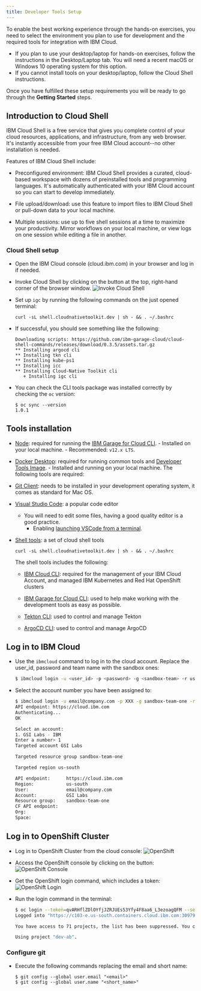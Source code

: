 ```yaml
---
title: Developer Tools Setup
---
```


To enable the best working experience through the hands-on exercises, you
need to select the environment you plan to use for development and the required tools for integration with IBM Cloud.

- If you plan to use your desktop/laptop for hands-on exercises, follow
 the instructions in the Desktop/Laptop tab. You will need a recent macOS or
  Windows 10 operating system for this option.
- If you cannot install tools on your desktop/laptop, follow the Cloud Shell
 instructions.

Once you have fulfilled these setup requirements you will be ready to
go through the **Getting Started** steps.

<Tabs>

<Tab label="Cloud Shell">

## Introduction to Cloud Shell

IBM Cloud Shell is a free service that gives you complete control of your cloud resources, applications, and 
infrastructure, from any web browser. It's instantly accessible from your free IBM Cloud account--no other installation 
is needed.

Features of IBM Cloud Shell include:

- Preconfigured environment: IBM Cloud Shell provides a curated, cloud-based workspace with dozens of preinstalled tools 
  and programming languages. It's automatically authenticated with your IBM Cloud account so you can start to develop 
  immediately.

- File upload/download: use this feature to import files to IBM Cloud Shell or pull-down data to your local machine.

- Multiple sessions: use up to five shell sessions at a time to maximize your productivity. Mirror workflows on your 
  local machine, or view logs on one session while editing a file in another.

### Cloud Shell setup
- Open the IBM Cloud console (cloud.ibm.com) in your browser and log in if needed.

- Invoke Cloud Shell by clicking on the button at the top, right-hand corner of the browser window.
    ![Invoke Cloud Shell](./images/invokecloudshell.png)

- Set up `igc` by running the following commands on the just opened terminal:
    ```shell
    curl -sL shell.cloudnativetoolkit.dev | sh - && . ~/.bashrc
    ```

- If successful, you should see something like the following:
    ```shell
    Downloading scripts: https://github.com/ibm-garage-cloud/cloud-shell-commands/releases/download/0.3.5/assets.tar.gz
    ** Installing argocd cli
    ** Installing tkn cli
    ** Installing kube-ps1
    ** Installing icc
    ** Installing Cloud-Native Toolkit cli
       + Installing igc cli
    ```

-  You can check the CLI tools package was installed correctly by checking the `oc` version:
    ```shell
    $ oc sync --version
    1.0.1
    ```

</Tab>

<Tab label="Desktop/Laptop">

## Tools installation

- [Node](https://nodejs.org/en/): required for running the [IBM Garage for Cloud CLI](https://ibm-garage-cloud.github.io/ibm-garage-developer-guide/getting-started/cli).
        - Installed on your local machine.
        - Recommended: `v12.x LTS`.

- [Docker Desktop](https://www.docker.com/products/docker-desktop): required for running common tools and [Developer Tools Image](https://ibm-garage-cloud.github.io/ibm-garage-developer-guide/guides/tools-image).
            - Installed and running on your local machine.
          The following tools are required:

- [Git Client](https://git-scm.com/): needs to be installed in your development operating system, it comes as standard for Mac OS.

- [Visual Studio Code](https://code.visualstudio.com/download): a popular code editor
    - You will need to edit some files, having a good quality editor is a good practice.
        - Enabling [launching VSCode from a terminal](https://code.visualstudio.com/docs/setup/mac#_launching-from-the-command-line).

- [Shell tools](https://github.com/ibm-garage-cloud/cloud-shell-commands): a set of cloud shell tools
  
    ```shell
    curl -sL shell.cloudnativetoolkit.dev | sh - && . ~/.bashrc
    ```

    The shell tools includes the following:
    - [IBM Cloud CLI](https://cloud.ibm.com/docs/cli?topic=cloud-cli-getting-started): required for the management of your IBM Cloud Account, and managed IBM Kubernetes and Red Hat OpenShift clusters

    - [IBM Garage for Cloud CLI](https://ibm-garage-cloud.github.io/ibm-garage-developer-guide/getting-started/cli): used to help make working with the development tools as easy as possible.

    - [Tekton CLI](https://github.com/tektoncd/cli): used to control and manage Tekton
      
    - [ArgoCD CLI](https://argoproj.github.io/argo-cd/cli_installation/): used to control and manage ArgoCD

</Tab>

</Tabs>

## Log in to IBM Cloud

- Use the `ibmcloud` command to log in to the cloud account. Replace the user_id, password and team name with the sandbox ones:
    ```bash
    $ ibmcloud login -u <user_id> -p <password> -g <sandbox-team> -r us-south
    ```

- Select the account number you have been assigned to:
    ```bash
    $ ibmcloud login -u email@company.com -p XXX -g sandbox-team-one -r us-south
    API endpoint: https://cloud.ibm.com
    Authenticating...
    OK

    Select an account:
    1. GSI Labs - IBM
    Enter a number> 1
    Targeted account GSI Labs

    Targeted resource group sandbox-team-one

    Targeted region us-south

    API endpoint:      https://cloud.ibm.com
    Region:            us-south
    User:              email@company.com
    Account:           GSI Labs
    Resource group:    sandbox-team-one
    CF API endpoint:
    Org:
    Space:

    ```

## Log in to OpenShift Cluster

- Log in to OpenShift Cluster from the cloud console:
    ![OpenShift](./images/openshiftcluster.png)

- Access the OpenShift console by clicking on the button:
    ![OpenShift Console](./images/openshiftconsole.png)

- Get the OpenShift login command, which includes a token:
    ![OpenShift Login](./images/LoginCommand.png)

- Run the login command in the terminal:
    ```bash
    $ oc login --token=qvARHflZDlOYfjJZRJUEs53Yfy4F8aa6_L3ezoagQFM --server=https://c103-e.us-south.containers.cloud.ibm.com:30979
    Logged into "https://c103-e.us-south.containers.cloud.ibm.com:30979" as "IAM#email@company" using the token provided.

    You have access to 71 projects, the list has been suppressed. You can list all projects with 'oc projects'

    Using project "dev-ab".
    ```

### Configure git

- Execute the following commands replacing the email and short name:

  ```
  $ git config --global user.email "<email>"
  $ git config --global user.name "<short_name>"
  ```
